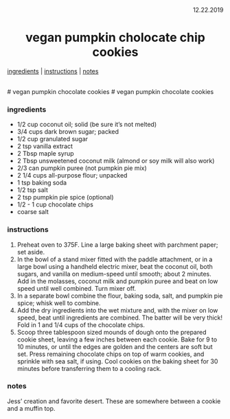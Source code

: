 <p align="right">12.22.2019</p>

<h1 align="center">vegan pumpkin cholocate chip cookies</h1>

<div align="center">
  <a href="#ingredients">ingredients</a> | 
  <a href="#instructions">instructions</a> | 
  <a href="#notes">notes</a>
</div>
<br>
# vegan pumpkin chocolate cookies
# vegan pumpkin chocolate cookies

### ingredients
- 1/2 cup coconut oil; solid (be sure it's not melted)
- 3/4 cups dark brown sugar; packed
- 1/2 cup granulated sugar
- 2 tsp vanilla extract
- 2 Tbsp maple syrup
- 2 Tbsp unsweetened coconut milk (almond or soy milk will also work)
- 2/3 can pumpkin puree (not pumpkin pie mix)
- 2 1/4 cups all-purpose flour; unpacked
- 1 tsp baking soda
- 1/2 tsp salt
- 2 tsp pumpkin pie spice (optional)
- 1/2 - 1 cup chocolate chips 
- coarse salt

### instructions
1. Preheat oven to 375F. Line a large baking sheet with parchment paper; set aside.
1. In the bowl of a stand mixer fitted with the paddle attachment, or in a large bowl using a handheld electric mixer, 
beat the coconut oil, both sugars, and vanilla on medium-speed until smooth; about 2 minutes. Add in the molasses, 
coconut milk and pumpkin puree and beat on low speed until well combined. Turn mixer off.
1. In a separate bowl combine the flour, baking soda, salt, and pumpkin pie spice; whisk well to combine.
1. Add the dry ingredients into the wet mixture and, with the mixer on low speed, beat until ingredients are combined. 
The batter will be very thick! Fold in 1 and 1/4 cups of the chocolate chips.
1. Scoop three tablespoon sized mounds of dough onto the prepared cookie sheet, leaving a few inches between each 
cookie. Bake for 9 to 10 minutes, or until the edges are golden and the centers are soft but set. Press remaining 
chocolate chips on top of warm cookies, and sprinkle with sea salt, if using. Cool cookies on the baking sheet for 30 
minutes before transferring them to a cooling rack.

### notes
Jess' creation and favorite desert. These are somewhere between a cookie and a muffin top.

